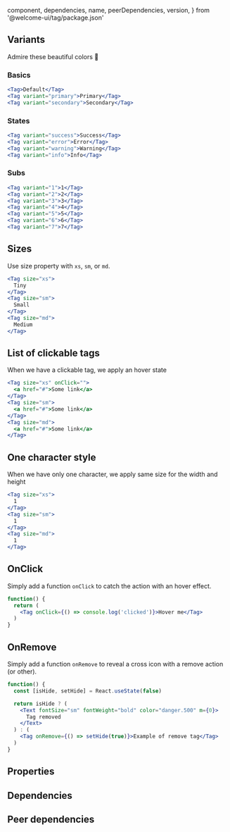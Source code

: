 
  component,
  dependencies,
  name,
  peerDependencies,
  version,
} from '@welcome-ui/tag/package.json'

<showcase
  version={version}
  name={name}
  component={component}
  description="Allows user to categorize or organized keywords."
/>

## Variants

Admire these beautiful colors 💅

### Basics

```jsx row
<Tag>Default</Tag>
<Tag variant="primary">Primary</Tag>
<Tag variant="secondary">Secondary</Tag>
```

### States

```jsx row
<Tag variant="success">Success</Tag>
<Tag variant="error">Error</Tag>
<Tag variant="warning">Warning</Tag>
<Tag variant="info">Info</Tag>
```

### Subs

```jsx row
<Tag variant="1">1</Tag>
<Tag variant="2">2</Tag>
<Tag variant="3">3</Tag>
<Tag variant="4">4</Tag>
<Tag variant="5">5</Tag>
<Tag variant="6">6</Tag>
<Tag variant="7">7</Tag>
```

## Sizes

Use size property with `xs`, `sm`, or `md`.

```jsx row
<Tag size="xs">
  Tiny
</Tag>
<Tag size="sm">
  Small
</Tag>
<Tag size="md">
  Medium
</Tag>
```

## List of clickable tags

When we have a clickable tag, we apply an hover state

```jsx row
<Tag size="xs" onClick="">
  <a href="#">Some link</a>
</Tag>
<Tag size="sm">
  <a href="#">Some link</a>
</Tag>
<Tag size="md">
  <a href="#">Some link</a>
</Tag>
```

## One character style

When we have only one character, we apply same size for the width and height

```jsx row
<Tag size="xs">
  1
</Tag>
<Tag size="sm">
  1
</Tag>
<Tag size="md">
  1
</Tag>
```

## OnClick

Simply add a function `onClick` to catch the action with an hover effect.

```jsx
function() {
  return (
    <Tag onClick={() => console.log('clicked')}>Hover me</Tag>
  )
}
```

## OnRemove

Simply add a function `onRemove` to reveal a cross icon with a remove action (or other).

```jsx
function() {
  const [isHide, setHide] = React.useState(false)

  return isHide ? (
    <Text fontSize="sm" fontWeight="bold" color="danger.500" m={0}>
      Tag removed
    </Text>
  ) : (
    <Tag onRemove={() => setHide(true)}>Example of remove tag</Tag>
  )
}
```

## Properties

<props propTypes={props.propTypes.Tag} />

## Dependencies

<dependencies dependencies={dependencies} />

## Peer dependencies

<dependencies dependencies={peerDependencies} />

<pagination />
